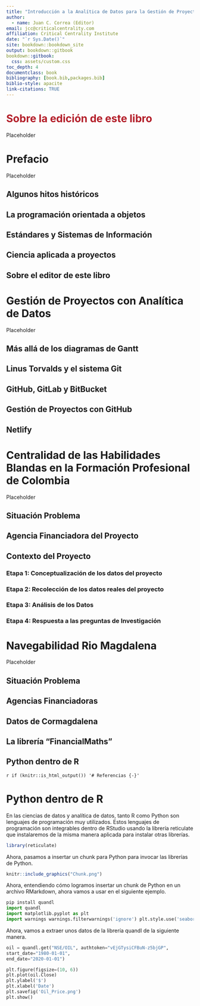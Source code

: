 ```yaml
---
title: "Introducción a la Analítica de Datos para la Gestión de Proyectos de Alta Complejidad"
author: 
  - name: Juan C. Correa (Editor)
email: jcc@criticalcentrality.com
affiliation: Critical Centrality Institute
date: "`r Sys.Date()`"
site: bookdown::bookdown_site
output: bookdown::gitbook
bookdown::gitbook:
  css: assets/custom.css
toc_depth: 4
documentclass: book
bibliography: [book.bib,packages.bib]
biblio-style: apacite
link-citations: TRUE
---
```


# <span style="color: #b31e29;">Sobre la edición de este libro</span> {.unnumbered}

Placeholder



<!--chapter:end:index.Rmd-->


# Prefacio {.unnumbered}

Placeholder


## Algunos hitos históricos {.unnumbered}
## La programación orientada a objetos {.unnumbered}
## Estándares y Sistemas de Información {.unnumbered}
## Ciencia aplicada a proyectos {.unnumbered}
## Sobre el editor de este libro {.unnumbered}

<!--chapter:end:01-Prefacio.Rmd-->


# Gestión de Proyectos con Analítica de Datos

Placeholder


## Más allá de los diagramas de Gantt
## Linus Torvalds y el sistema Git
## GitHub, GitLab y BitBucket
## Gestión de Proyectos con GitHub
## Netlify

<!--chapter:end:02-Conceptos_Básicos.Rmd-->


# Centralidad de las Habilidades Blandas en la Formación Profesional de Colombia

Placeholder


## Situación Problema
## Agencia Financiadora del Proyecto
## Contexto del Proyecto
### Etapa 1: Conceptualización de los datos del proyecto
### Etapa 2: Recolección de los datos reales del proyecto
### Etapa 3: Análisis de los Datos
### Etapa 4: Respuesta a las preguntas de Investigación

<!--chapter:end:03-Primer_Caso.Rmd-->


# Navegabilidad Rio Magdalena

Placeholder


## Situación Problema
## Agencias Financiadoras
## Datos de Cormagdalena
## La librería "FinancialMaths"  
## Python dentro de R

<!--chapter:end:04-NavegabilidadRioMagdalena.Rmd-->

`r if (knitr::is_html_output()) '# Referencias {-}'`

<!--chapter:end:10-references.Rmd-->

# Python dentro de R

En las ciencias de datos y analítica de datos, tanto R como Python son lenguajes de programación muy utilizados. Estos lenguajes de programación son integrables dentro de RStudio usando la librería reticulate que instalaremos de la misma manera aplicada para instalar otras librerías.


```r
library(reticulate) 
```

Ahora, pasamos a insertar un chunk para Python para invocar las librerías de Python. 

```r
knitr::include_graphics("Chunk.png")
```


Ahora, entendiendo cómo logramos insertar un chunk de Python en un archivo RMarkdown, ahora vamos a usar en el siguiente ejemplo.

```python
pip install quandl 
import quandl 
import matplotlib.pyplot as plt 
import warnings warnings.filterwarnings('ignore') plt.style.use('seaborn')
```



Ahora, vamos a extraer unos datos de la librería quandl de la siguiente manera.

```python
oil = quandl.get("NSE/OIL", authtoken="vEjGTysiCFBuN-z5bjGP",
start_date="1980-01-01",
end_date="2020-01-01")
```

```python
plt.figure(figsize=(10, 6))
plt.plot(oil.Close)
plt.ylabel('$')
plt.xlabel('Date')
plt.savefig('Oil_Price.png')
plt.show()
```


<!--chapter:end:5PythonDentrodeR.Rmd-->

